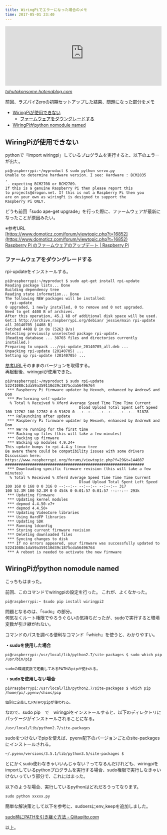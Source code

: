 ```yaml
---
title: WiringPiでエラーになった場合のメモ
time: 2017-05-01 23:40
---
```


<iframe src="http://tohutokonsome.hatenablog.com/embed/2017/04/30/163148" title="ラズパイZeroでWringPiが使えるまでメモ - 豆腐とコンソメ" class="embed-card embed-blogcard" scrolling="no" frameborder="0" style="display: block; width: 100%; height: 190px; max-width: 500px; margin: 10px 0px;"></iframe><cite class="hatena-citation"><a href="http://tohutokonsome.hatenablog.com/entry/2017/04/30/163148">tohutokonsome.hatenablog.com</a></cite>

前回、ラズパイZeroの初期セットアップした結果、問題になった部分をメモ

- [WiringPiが使用できない](#WiringPi%E3%81%8C%E4%BD%BF%E7%94%A8%E3%81%A7%E3%81%8D%E3%81%AA%E3%81%84)
  - [ファームウェアをダウングレードする](#%E3%83%95%E3%82%A1%E3%83%BC%E3%83%A0%E3%82%A6%E3%82%A7%E3%82%A2%E3%82%92%E3%83%80%E3%82%A6%E3%83%B3%E3%82%B0%E3%83%AC%E3%83%BC%E3%83%89%E3%81%99%E3%82%8B)
- [WiringPiがpython nomodule named](#WiringPi%E3%81%8Cpython-nomodule-named)

## WiringPiが使用できない

pythonで「import wiringpi」しているプログラムを実行すると、以下のエラーが出た。

```
pi@raspberrypi:~/myproduct $ sudo python servo.py 
Unable to determine hardware version. I see: Hardware : BCM2835
,
 - expecting BCM2708 or BCM2709.
If this is a genuine Raspberry Pi then please report this
to projects@drogon.net. If this is not a Raspberry Pi then you
are on your own as wiringPi is designed to support the
Raspberry Pi ONLY.
```

どうも前回「sudo ape-get upgrade」を行った際に、ファームウェアが最新になったことが原因みたい。

※参考URL  
[https://www.domoticz.com/forum/viewtopic.php?t=16852](https://www.domoticz.com/forum/viewtopic.php?t=16852)  
[Raspberry Pi のファームウェアのアップデート | Raspberry Pi](https://raspberrypi.akaneiro.jp/archives/1431)

### ファームウェアをダウングレードする

rpi-updateをインストールする。

```
pi@raspberrypi:~/myproduct $ sudo apt-get install rpi-update
Reading package lists... Done
Building dependency tree       
Reading state information... Done
The following NEW packages will be installed:
  rpi-update
0 upgraded, 1 newly installed, 0 to remove and 0 not upgraded.
Need to get 4408 B of archives.
After this operation, 45.1 kB of additional disk space will be used.
Get:1 http://archive.raspberrypi.org/debian/ jessie/main rpi-update all 20140705 [4408 B]
Fetched 4408 B in 0s (5263 B/s)                           
Selecting previously unselected package rpi-update.
(Reading database ... 38765 files and directories currently installed.)
Preparing to unpack .../rpi-update_20140705_all.deb ...
Unpacking rpi-update (20140705) ...
Setting up rpi-update (20140705) ...
```

[参考URL](https://www.domoticz.com/forum/viewtopic.php?t=16852)そのままのバージョンを取得する。  
再起動後、wiringpiが使用できた。

```
pi@raspberrypi:~/myproduct $ sudo rpi-update 52241088c1da59a359110d39c1875cda56496764
 *** Raspberry Pi firmware updater by Hexxeh, enhanced by AndrewS and Dom
 *** Performing self-update
  % Total % Received % Xferd Average Speed Time Time Time Current
                                 Dload Upload Total Spent Left Speed
100 12762 100 12762 0 0 51628 0 --:--:-- --:--:-- --:--:-- 51878
 *** Relaunching after update
 *** Raspberry Pi firmware updater by Hexxeh, enhanced by AndrewS and Dom
 *** We're running for the first time
 *** Backing up files (this will take a few minutes)
 *** Backing up firmware
 *** Backing up modules 4.9.24+
This update bumps to rpi-4.4.y linux tree
Be aware there could be compatibility issues with some drivers
Discussion here:
https://www.raspberrypi.org/forums/viewtopic.php?f=29&t=144087
##############################################################
 *** Downloading specific firmware revision (this will take a few minutes)
  % Total % Received % Xferd Average Speed Time Time Time Current
                                 Dload Upload Total Spent Left Speed
100 168 0 168 0 0 316 0 --:--:-- --:--:-- --:--:-- 317
100 52.3M 100 52.3M 0 0 454k 0 0:01:57 0:01:57 --:--:-- 293k
 *** Updating firmware
 *** Updating kernel modules
 *** depmod 4.4.50-v7+
 *** depmod 4.4.50+
 *** Updating VideoCore libraries
 *** Using HardFP libraries
 *** Updating SDK
 *** Running ldconfig
 *** Storing current firmware revision
 *** Deleting downloaded files
 *** Syncing changes to disk
 *** If no errors appeared, your firmware was successfully updated to 52241088c1da59a359110d39c1875cda56496764
 *** A reboot is needed to activate the new firmware
```

## WiringPiがpython nomodule named

こっちもはまった。

前回、このコマンドでwiringpiの設定を行った。 これが、よくなかった。

```
pi@raspberrypi:~ $sudo pip install wiringpi2
```

問題となるのは、「sudo」の部分。  
何気なくルート権限でやろうぐらいの気持ちだったが、sudoで実行すると環境変数が引き継がれない。

コマンドのパスを調べる便利なコマンド「which」を使うと、わかりやすい。

**・sudoを使用した場合**

```
pi@raspberrypi:/usr/local/lib/python2.7/site-packages $ sudo which pip
/usr/bin/pip

sudoの環境変数で定義してあるPATHのpipが使われる。
```

**・sudoを使用しない場合**

```
pi@raspberrypi:/usr/local/lib/python2.7/site-packages $ which pip
/home/pi/.pyenv/shims/pip

個別に定義したPATHのpipが使われる。
```

なので、sudo pip　で　wiringpiをインストールすると、以下のディレクトリにパッケージがインストールされることになる。

```
/usr/local/lib/python2.7/site-packages
```

sudoをつけないでpipを使えば、pyenv配下のバージョンごとのsite-packagesにインストールされる。

```
~/.pyenv/versions/3.5.1/lib/python3.5/site-packages $
```

とにかくsudo使わなきゃいいんじゃない？ってなるんだけれども、wiringpiをimportしているpythonプログラムを実行する場合、sudo権限で実行しなきゃいけないっていう部分で、これにはまった。

以下のような場合、実行しているpythonはどれだろうってなります。

```
sudo python xxxxx.py
```

簡単な解決策として以下を参考に、sudoersにenv\_keepを追加しました。

[sudo時にPATHを引き継ぐ方法 - Qiita](http://qiita.com/akito1986/items/e9ca48cfcd56fdbf4c9d)<cite class="hatena-citation"><a href="http://qiita.com/akito1986/items/e9ca48cfcd56fdbf4c9d">qiita.com</a></cite>

以上。
